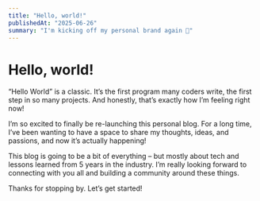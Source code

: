 ```yaml
---
title: "Hello, world!"
publishedAt: "2025-06-26"
summary: "I'm kicking off my personal brand again 🚀"
---
```


# Hello, world!

“Hello World” is a classic. It’s the first program many coders write, the first step in so many projects. And honestly, that’s exactly how I’m feeling right now!

I’m so excited to finally be re-launching this personal blog. For a long time, I’ve been wanting to have a space to share my thoughts, ideas, and passions, and now it’s actually happening!

This blog is going to be a bit of everything – but mostly about tech and lessons learned from 5 years in the industry. I’m really looking forward to connecting with you all and building a community around these things.

Thanks for stopping by. Let’s get started!
